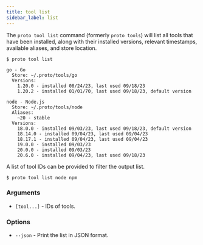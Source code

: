 ```yaml
---
title: tool list
sidebar_label: list
---
```



<VersionLabel version="0.23.0" header />

The `proto tool list` command (formerly `proto tools`) will list all tools that have been installed,
along with their installed versions, relevant timestamps, available aliases, and store location.

```
$ proto tool list

go - Go
  Store: ~/.proto/tools/go
  Versions:
    1.20.0 - installed 08/24/23, last used 09/18/23
    1.20.2 - installed 01/01/70, last used 09/18/23, default version

node - Node.js
  Store: ~/.proto/tools/node
  Aliases:
    ~20 - stable
  Versions:
    18.0.0 - installed 09/03/23, last used 09/18/23, default version
    18.14.0 - installed 09/04/23, last used 09/04/23
    18.17.1 - installed 09/04/23, last used 09/04/23
    19.0.0 - installed 09/03/23
    20.0.0 - installed 09/03/23
    20.6.0 - installed 09/04/23, last used 09/18/23
```

A list of tool IDs can be provided to filter the output list.

```shell
$ proto tool list node npm
```

### Arguments

- `[tool...]` - IDs of tools.

### Options

- `--json` - Print the list in JSON format.
